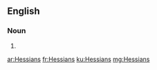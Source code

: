 ==English==

===Noun===
{{head|en|plural}}

# {{plural of|Hessian|lang=en}}

[[ar:Hessians]]
[[fr:Hessians]]
[[ku:Hessians]]
[[mg:Hessians]]